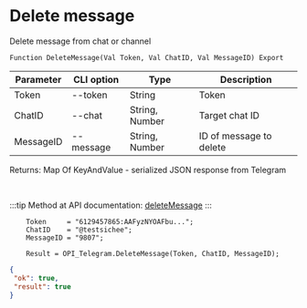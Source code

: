 ﻿---
sidebar_position: 7
---


# Delete message
 Delete message from chat or channel



`Function DeleteMessage(Val Token, Val ChatID, Val MessageID) Export`

  | Parameter | CLI option | Type | Description |
  |-|-|-|-|
  | Token | --token | String | Token |
  | ChatID | --chat | String, Number | Target chat ID |
  | MessageID | --message | String, Number | ID of message to delete |

  
  Returns:  Map Of KeyAndValue - serialized JSON response from Telegram

<br/>

:::tip
Method at API documentation: [deleteMessage](https://core.telegram.org/bots/api#deletemessage)
:::
<br/>


```bsl title="Code example"
    Token     = "6129457865:AAFyzNYOAFbu...";
    ChatID    = "@testsichee";
    MessageID = "9807";

    Result = OPI_Telegram.DeleteMessage(Token, ChatID, MessageID);
```
 



```json title="Result"
{
 "ok": true,
 "result": true
}
```
